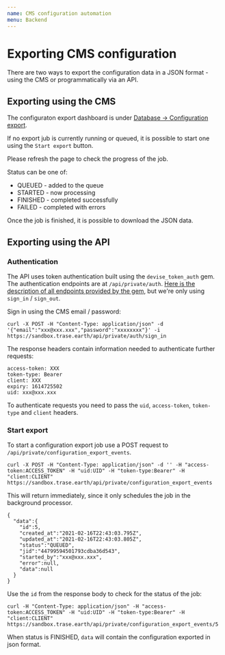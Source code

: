 ```yaml
---
name: CMS configuration automation
menu: Backend
---
```


# Exporting CMS configuration

There are two ways to export the configuration data in a JSON format - using the CMS or programmatically via an API.

## Exporting using the CMS

The configuraton export dashboard is under [Database -> Configuration export](https://sandbox.trase.earth/content/admin/configuration_export).

If no export jub is currently running or queued, it is possible to start one using the `Start export` button.

Please refresh the page to check the progress of the job.

Status can be one of:
- QUEUED - added to the queue
- STARTED - now processing
- FINISHED - completed successfully
- FAILED - completed with errors

Once the job is finished, it is possible to download the JSON data.

## Exporting using the API

### Authentication

The API uses token authentication built using the `devise_token_auth` gem. The authentication endpoints are at `/api/private/auth`. [Here is the description of all endpoints provided by the gem](https://devise-token-auth.gitbook.io/devise-token-auth/usage), but we're only using `sign_in` / `sign_out`.

Sign in using the CMS email / password:

```
curl -X POST -H "Content-Type: application/json" -d '{"email":"xxx@xxx.xxx","password":"xxxxxxxx"}' -i https://sandbox.trase.earth/api/private/auth/sign_in
```

The response headers contain information needed to authenticate further requests:

```
access-token: XXX
token-type: Bearer
client: XXX
expiry: 1614725502
uid: xxx@xxx.xxx
```

To authenticate requests you need to pass the `uid`, `access-token`, `token-type` and `client` headers.

### Start export

To start a configuration export job use a POST request to `/api/private/configuration_export_events`.

```
curl -X POST -H "Content-Type: application/json" -d '' -H "access-token:ACCESS_TOKEN" -H "uid:UID" -H "token-type:Bearer" -H "client:CLIENT" https://sandbox.trase.earth/api/private/configuration_export_events
```

This will return immediately, since it only schedules the job in the background processor.

```
{
  "data":{
    "id":5,
    "created_at":"2021-02-16T22:43:03.795Z",
    "updated_at":"2021-02-16T22:43:03.805Z",
    "status":"QUEUED",
    "jid":"44799594501793cdba36d543",
    "started_by":"xxx@xxx.xxx",
    "error":null,
    "data":null
  }
}
```

Use the `id` from the response body to check for the status of the job:

```
curl -H "Content-Type: application/json" -H "access-token:ACCESS_TOKEN" -H "uid:UID" -H "token-type:Bearer" -H "client:CLIENT" https://sandbox.trase.earth/api/private/configuration_export_events/5
```

When status is FINISHED, `data` will contain the configuration exported in json format.
